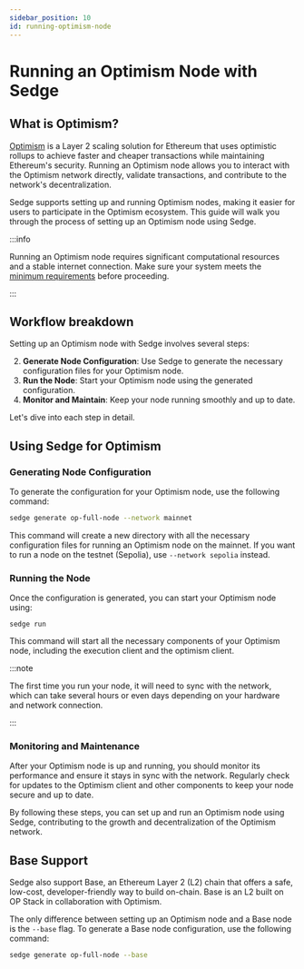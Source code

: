 ```yaml
---
sidebar_position: 10
id: running-optimism-node
---
```



# Running an Optimism Node with Sedge

## What is Optimism?

[Optimism](https://www.optimism.io/) is a Layer 2 scaling solution for Ethereum that uses optimistic rollups to achieve faster and cheaper transactions while maintaining Ethereum's security. Running an Optimism node allows you to interact with the Optimism network directly, validate transactions, and contribute to the network's decentralization.

Sedge supports setting up and running Optimism nodes, making it easier for users to participate in the Optimism ecosystem. This guide will walk you through the process of setting up an Optimism node using Sedge.

:::info

Running an Optimism node requires significant computational resources and a stable internet connection. Make sure your system meets the [minimum requirements](https://docs.optimism.io/builders/node-operators/tutorials/mainnet#hardware-requirements) before proceeding.

:::

## Workflow breakdown

Setting up an Optimism node with Sedge involves several steps:

2. **Generate Node Configuration**: Use Sedge to generate the necessary configuration files for your Optimism node.
3. **Run the Node**: Start your Optimism node using the generated configuration.
4. **Monitor and Maintain**: Keep your node running smoothly and up to date.

Let's dive into each step in detail.

## Using Sedge for Optimism

### Generating Node Configuration

To generate the configuration for your Optimism node, use the following command:

```bash
sedge generate op-full-node --network mainnet
```

This command will create a new directory with all the necessary configuration files for running an Optimism node on the mainnet. If you want to run a node on the testnet (Sepolia), use `--network sepolia` instead.

### Running the Node
Once the configuration is generated, you can start your Optimism node using:

```
sedge run
```

This command will start all the necessary components of your Optimism node, including the execution client and the optimism client.

:::note

The first time you run your node, it will need to sync with the network, which can take several hours or even days depending on your hardware and network connection.

:::

### Monitoring and Maintenance

After your Optimism node is up and running, you should monitor its performance and ensure it stays in sync with the network. Regularly check for updates to the Optimism client and other components to keep your node secure and up to date.

By following these steps, you can set up and run an Optimism node using Sedge, contributing to the growth and decentralization of the Optimism network.

## Base Support

Sedge also support Base, an Ethereum Layer 2 (L2) chain that offers a safe, low-cost, developer-friendly way to build on-chain. Base is an L2 built on OP Stack in collaboration with Optimism.

The only difference between setting up an Optimism node and a Base node is the `--base` flag. To generate a Base node configuration, use the following command:

```bash
sedge generate op-full-node --base
```